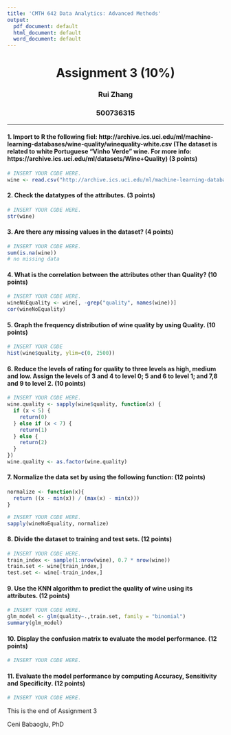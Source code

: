 ```yaml
---
title: 'CMTH 642 Data Analytics: Advanced Methods'
output:
  pdf_document: default
  html_document: default
  word_document: default
---
```

<center> <h1> Assignment 3 (10%) </h1> </center>
<center>  <h3> Rui Zhang </h2> </center>
<center> <h3> 500736315 </h2> </center>
---


#### 1. Import to R the following fiel: http://archive.ics.uci.edu/ml/machine-learning-databases/wine-quality/winequality-white.csv (The dataset is related to white Portuguese "Vinho Verde" wine. For more info: https://archive.ics.uci.edu/ml/datasets/Wine+Quality) (3 points)
```r
# INSERT YOUR CODE HERE.
wine <- read.csv("http://archive.ics.uci.edu/ml/machine-learning-databases/wine-quality/winequality-white.csv", sep=";")
```

#### 2. Check the datatypes of the attributes. (3 points)
```r
# INSERT YOUR CODE HERE.
str(wine)
```
  
#### 3. Are there any missing values in the dataset? (4 points)
```r
# INSERT YOUR CODE HERE.
sum(is.na(wine))
# no missing data
```

#### 4. What is the correlation between the attributes other than Quality? (10 points)
```r
# INSERT YOUR CODE HERE.
wineNoEquality <- wine[, -grep("quality", names(wine))]
cor(wineNoEquality)

```

#### 5. Graph the frequency distribution of wine quality by using Quality. (10 points)
```r
# INSERT YOUR CODE 
hist(wine$quality, ylim=c(0, 2500))
```

#### 6.	Reduce the levels of rating for quality to three levels as high, medium and low. Assign the levels of 3 and 4 to level 0; 5 and 6 to level 1; and 7,8 and 9 to level 2. (10 points)
```r
# INSERT YOUR CODE HERE.
wine.quality <- sapply(wine$quality, function(x) {
  if (x < 5) {
    return(0)
  } else if (x < 7) {
    return(1)
  } else {
    return(2)
  }
})
wine.quality <- as.factor(wine.quality)
```

#### 7. Normalize the data set by using the following function: (12 points)
```r
normalize <- function(x){
  return ((x - min(x)) / (max(x) - min(x)))
}
```

```r
# INSERT YOUR CODE HERE.
sapply(wineNoEquality, normalize)
```

#### 8. Divide the dataset to training and test sets. (12 points)
```r
# INSERT YOUR CODE HERE.
train_index <- sample(1:nrow(wine), 0.7 * nrow(wine))
train.set <- wine[train_index,]
test.set <- wine[-train_index,]
```

#### 9. Use the KNN algorithm to predict the quality of wine using its attributes. (12 points)
```r
# INSERT YOUR CODE HERE.
glm_model <- glm(quality~.,train.set, family = "binomial")
summary(glm_model)
```

#### 10. Display the confusion matrix to evaluate the model performance. (12 points)
```r
# INSERT YOUR CODE HERE.
```

#### 11. Evaluate the model performance by computing Accuracy, Sensitivity and Specificity. (12 points)
```r
# INSERT YOUR CODE HERE.
```

This is the end of Assignment 3

Ceni Babaoglu, PhD